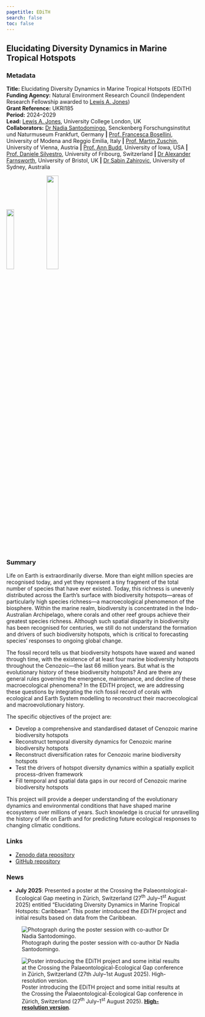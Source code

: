 ```yaml
---
pagetitle: EDiTH
search: false
toc: false
---
```


## Elucidating Diversity Dynamics in Marine Tropical Hotspots

### Metadata

**Title:** Elucidating Diversity Dynamics in Marine Tropical Hotspots (EDiTH)  
**Funding Agency:** Natural Environment Research Council (Independent Research Fellowship awarded to [Lewis A. Jones](https://lewisajones.com))  
**Grant Reference:** UKRI185  
**Period:** 2024–2029  
**Lead:** [Lewis A. Jones](https://lewisajones.com), University College London, UK  
**Collaborators:** [Dr Nadia Santodomingo](https://www.senckenberg.de/de/institute/senckenberg-gesellschaft-fuer-naturforschung-frankfurt-main/abt-marine-zoologie/marine-evertebraten-i/marine-evertebraten-i-team/), Senckenberg Forschungsinstitut und Naturmuseum Frankfurt, Germany **|** [Prof. Francesca Bosellini](https://personale.unimore.it/rubrica/dettaglio/frabos), University of Modena and Reggio Emilia, Italy **|** [Prof. Martin Zuschin](https://ufind.univie.ac.at/en/person.html?id=6551), University of Vienna, Austria **|** [Prof. Ann Budd](https://ees.uiowa.edu/people/ann-budd), University of Iowa, USA **|** [Prof. Daniele Silvestro](https://www.unifr.ch/bio/en/department/staff/alphabetical-list/people/310596/9b4cc), University of Fribourg, Switzerland **|** [Dr Alexander Farnsworth](https://www.bristol.ac.uk/people/person/Alexander-Farnsworth-24da3223-4bc1-4e18-9bcb-eb02a7976395/), University of Bristol, UK **|** [Dr Sabin Zahirovic](https://www.sydney.edu.au/science/about/our-people/academic-staff/sabin-zahirovic.html), University of Sydney, Australia

![](edith.png){width="20%"}
![](UKRI_NERC.png){width="25%"}


### Summary

Life on Earth is extraordinarily diverse. More than eight million species are recognised today, and yet they represent a tiny fragment of the total number of species that have ever existed. Today, this richness is unevenly distributed across the Earth’s surface with biodiversity hotspots—areas of particularly high species richness—a macroecological phenomenon of the biosphere. Within the marine realm, biodiversity is concentrated in the Indo-Australian Archipelago, where corals and other reef groups achieve their greatest species richness. Although such spatial disparity in biodiversity has been recognised for centuries, we still do not understand the formation and drivers of such biodiversity hotspots, which is critical to forecasting species’ responses to ongoing global change.

The fossil record tells us that biodiversity hotspots have waxed and waned through time, with the existence of at least four marine biodiversity hotspots throughout the Cenozoic—the last 66 million years. But what is the evolutionary history of these biodiversity hotspots? And are there any general rules governing the emergence, maintenance, and decline of these macroecological phenomena? In the EDiTH project, we are addressing these questions by integrating the rich fossil record of corals with ecological and Earth System modelling to reconstruct their macroecological and macroevolutionary history.

The specific objectives of the project are:

- Develop a comprehensive and standardised dataset of Cenozoic marine biodiversity hotspots
- Reconstruct temporal diversity dynamics for Cenozoic marine biodiversity hotspots
- Reconstruct diversification rates for Cenozoic marine biodiversity hotspots
- Test the drivers of hotspot diversity dynamics within a spatially explicit process-driven framework
- Fill temporal and spatial data gaps in our record of Cenozoic marine biodiversity hotspots

This project will provide a deeper understanding of the evolutionary dynamics and environmental conditions that have shaped marine ecosystems over millions of years. Such knowledge is crucial for unravelling the history of life on Earth and for predicting future ecological responses to changing climatic conditions.

### Links

- [Zenodo data repository](https://zenodo.org/communities/edith)
- [GitHub repository](https://github.com/UKRI185)

### News

- **July 2025**: Presented a poster at the Crossing the Palaeontological-Ecological Gap meeting in Zürich, Switzerland (27^th^ July--1^st^ August 2025) entitled "Elucidating Diversity Dynamics in Marine Tropical Hotspots: Caribbean". This poster introduced the *EDiTH* project and initial results based on data from the Caribbean.

::: {.grid}

::: {.g-col-8}

![Photograph during the poster session with co-author Dr Nadia Santodomingo.](CPEG2025/presentation.jpg)

:::

::: {.g-col-4}

![Poster introducing the EDiTH project and some initial results at the Crossing the Palaeontological-Ecological Gap conference in Zürich, Switzerland (27^th^ July--1^st^ August 2025). **<a href="CPEG2025/poster.pdf" target="_blank">High-resolution version</a>**.](CPEG2025/poster.png)

:::

:::
